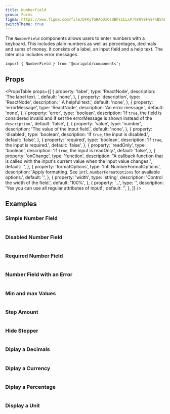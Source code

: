 ```yaml
---
title: NumberField
group: Forms
figma: https://www.figma.com/file/DFKyTGHAoDxOsUBPszLLxP/%F0%9F%8F%B5%EF%B8%8FMarigold?node-id=3540%3A4927
switchTheme: true
---
```


The `NumberField` components allows users to enter numbers with a keyboard. This includes plain numbers as well as percentages, decimals and sums of money. It consists of a label, an input field and a help text. The later also includes error messages.

<Preview>
  <NumberField
    label="Try me"
    description="You should really try this!"
    defaultValue={9.99}
    formatOptions={{
      style: 'currency',
      currency: 'EUR',
    }}
  />
</Preview>

```tsx
import { NumberField } from '@marigold/components';
```

## Props

<PropsTable
  props={[
    {
      property: 'label',
      type: 'ReactNode',
      description: 'The label text. ',
      default: 'none',
    },
    {
      property: 'description',
      type: 'ReactNode',
      description: '	A helpful text.',
      default: 'none',
    },
    {
      property: 'errorMessage',
      type: 'ReactNode',
      description: 'An error message.',
      default: 'none',
    },
    {
      property: 'error',
      type: 'boolean',
      description:
        'If `true`, the field is considered invalid and if set the errorMessage is shown instead of the `description`.',
      default: 'false',
    },
    {
      property: 'value',
      type: 'number',
      description: 'The value of the input field.',
      default: 'none',
    },
    {
      property: 'disabled',
      type: 'boolean',
      description: 'If `true`, the input is disabled.',
      default: 'false',
    },
    {
      property: 'required',
      type: 'boolean',
      description: 'If `true`, the input is required.',
      default: 'false',
    },
    {
      property: 'readOnly',
      type: 'boolean',
      description: 'If `true`, the input is readOnly.',
      default: 'false',
    },
    {
      property: 'onChange',
      type: 'function',
      description:
        "A callback function that is called with the input's current value when the input value changes.",
      default: '',
    },
    {
      property: 'formatOptions',
      type: 'Intl.NumberFormatOptions',
      description:
        'Apply formatting. See `Intl.NumberFormatOptions` for available options.',
      default: '',
    },
    {
      property: 'width',
      type: 'string',
      description: 'Control the width of the field.',
      default: '100%',
    },
    {
      property: '...',
      type: '',
      description: 'Yes you can use all regular attributes of input!',
      default: '',
    },
  ]}
/>
## Examples

### Simple Number Field

```tsx preview file=components/NumberField/number-field-simple.demo.tsx

```

### Disabled Number Field

```tsx preview file=components/NumberField/number-field-disabled.demo.tsx

```

### Required Number Field

```tsx preview file=components/NumberField/number-field-required.demo.tsx

```

### Number Field with an Error

```tsx preview file=components/NumberField/number-field-error.demo.tsx

```

### Min and max Values

```tsx preview file=components/NumberField/number-field-values.demo.tsx

```

### Step Amount

```tsx preview file=components/NumberField/number-field-amount.demo.tsx

```

### Hide Stepper

```tsx preview file=components/NumberField/number-field-hide.demo.tsx

```

### Diplay a Decimals

```tsx preview file=components/NumberField/number-field-dec.demo.tsx

```

### Diplay a Currency

```tsx preview file=components/NumberField/number-field-cur.demo.tsx

```

### Diplay a Percentage

```tsx preview file=components/NumberField/number-field-per.demo.tsx

```

### Display a Unit

```tsx preview file=components/NumberField/number-field-unit.demo.tsx

```
